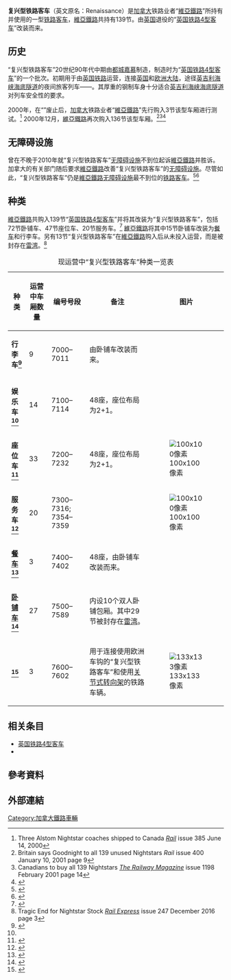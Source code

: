 {{not|复兴号}}
{{Infobox train
| background       = 
| name             = 复兴型铁路客车
| image            = VIA Rail Renaissance in Toronto.jpg
| imagesize        = 300px
| imagealt         = Renaissance coaches on a Corridor train
| caption          = 一列由1台“[[通用电气创世纪型柴电机车|通用电气创世纪型柴电机车]]”和10节“复兴型铁路客车”组成的列车，拍摄于{{link-en|维亚铁路多伦多维保中心|Via Toronto Maintenance Centre}}。
| interiorimage    = Interior of VIA Rail Canada Renaissance Cars (formerly Nightstar).jpg
| interiorimagealt = “复兴型铁路客车”内部
| interiorcaption  = “复兴型铁路客车”内部
| service          = 2002年至今
| manufacturer     = {{UK}} [[都城嘉慕|都城嘉慕]]
| factory          = [[Washwood_Heath|Washwood Heath]]
| family           = 
| replaced         = 
| yearconstruction =
| yearservice      = 
| refurbishment    = 
| yearscrapped     = 
| numberconstruction= 
| numberbuilt      = 139
| numberservice    = 
| numberpreserved  = 
| numberscrapped   = 
| formation        = 
| fleetnumbers     =
| capacity         = 48座（座位车、娱乐车、餐车）<br />10个双人卧铺包厢（卧铺车）
| operator         = {{CAN}} [[维亚铁路|维亚铁路]]
| depots           = 
| lines            =

| carbody          = 
| carlength        = 
| width            = 
| height           = 
| floorheight      = 
| platformheight   = 
| entrylevelorstep = 
| doors            = 
| art-sections     = 
| wheeldiameter    = 
| wheelbase        = 
| maxspeed         = 200<ref name=clubcar>{{cite web | url=http://www.viarail.ca/en/about-via-rail/our-fleet/renaissance-club-car | title=Passenger cars - Renaissance Club car | accessdate=2013-02-24 | author=[[维亚铁路|维亚铁路]] | language=en | archive-date=2018-09-04 | archive-url=https://web.archive.org/web/20180904052518/https://www.viarail.ca/en/about-via-rail/our-fleet/renaissance-club-car | dead-url=no }}</ref>
| weight           =
| axleload         = 
| aux              = 
| powersupply      = 
| hvac             = 
| bogies           = 
| brakes           = 
| coupling         = 
| gauge            = 1435
| notes            =
|native_name=Renaissance}}
'''复兴型铁路客车'''（英文原名：Renaissance）是[[加拿大|加拿大]]铁路业者“[[維亞鐵路|維亞鐵路]]”所持有并使用的一型[[鐵路客車|铁路客车]]，[[維亞鐵路|維亞鐵路]]共持有139节。由[[英国|英国]]退役的“[[英国铁路4型客车|英国铁路4型客车]]”改装而来。

== 历史 ==
“复兴型铁路客车”20世纪90年代中期由[[都城嘉慕|都城嘉慕]]制造，制造时为“[[英国铁路4型客车|英国铁路4型客车]]”的一个批次。初期用于由[[英国铁路|英国铁路]]运营，连接[[英国|英国]]和[[歐洲大陸|欧洲大陆]]，途径[[英法海底隧道|英吉利海峡海底隧道]]的夜间旅客列车——{{Link-en|夜火车之星|Nightstar (train)}}。其厚重的钢制车身十分适合[[英法海底隧道|英吉利海峡海底隧道]]对列车安全性的要求。

2000年，在“{{Link-en|夜火车之星|Nightstar (train)}}”废止后，[[加拿大|加拿大]]铁路业者“[[維亞鐵路|維亞鐵路]]”先行购入3节该型车厢进行测试。<ref>Three Alstom Nightstar coaches shipped to Canada ''[[Rail_(magazine)|Rail]]'' issue 385 June 14, 2000</ref> 2000年12月，[[維亞鐵路|維亞鐵路]]再次购入136节该型车厢。<ref>Britain says Goodnight to all 139 unused Nightstars ''Rail'' issue 400 January 10, 2001 page 9</ref><ref>Canadians to buy all 139 Nightstars ''[[The_Railway_Magazine|The Railway Magazine]]'' issue 1198 February 2001 page 14</ref><ref>{{Cite journal|title=Night stock enters service at last|author=|url=|date=2002年8月|journal=[[国际铁路公报|国际铁路公报]]|issue=|doi=|others=|year=|volume=|page=第412页|language=en|pmid=}}</ref>



== 无障碍设施 ==
{{Link-en|加拿大残疾人协会|Council for Canadians with Disabilities}}曾在不晚于2010年就“复兴型铁路客车”[[無障礙設施|无障碍设施]]不到位起诉[[維亞鐵路|維亞鐵路]]并胜诉。加拿大的有关部门随后要求[[維亞鐵路|維亞鐵路]]改善“复兴型铁路客车”的[[無障礙設施|无障碍设施]]。尽管如此，“复兴型铁路客车”仍是[[維亞鐵路|維亞鐵路]][[無障礙設施|无障碍设施]]最不到位的[[鐵路客車|铁路客车]]。<ref>{{cite book|title=Making Rights a Reality?: Disability Rights Activists and Legal Mobilization|first=Lisa|last=Vanhala|url=https://books.google.com/books?id=QkE6uYpoQGAC|publisher=[[剑桥大学出版社|剑桥大学出版社]]|year=2010年|isbn=9781139497121|location=|pages=第2页、第3页|language=en|trans-title=让权利成为现实?：残疾人权利活动家和法律动员}}</ref><ref>{{cite book|title=Barrier-Free Travel: A Nuts and Bolts Guide for Wheelers and Slow Walkers|first=Candy|last=Harrington|url=https://books.google.com/books?id=HxYfsx-APw8C|publisher=ReadHowYouWant.com|year=2010|isbn=9781458758750|location=|pages=第129页、第130页|language=en|trans-title=无障碍出行：包括轮椅使用者在内的行动不便者全攻略|access-date=2020-10-12|archive-date=2020-10-15|archive-url=https://web.archive.org/web/20201015035150/https://books.google.com/books?id=HxYfsx-APw8C|dead-url=no}}</ref>



== 种类 ==
[[維亞鐵路|維亞鐵路]]共购入139节“[[英国铁路4型客车|英国铁路4型客车]]”并将其改装为“复兴型铁路客车”，包括72节卧铺车、47节座位车、20节服务车。<ref>{{cite web|title=VIA Rail's renaissance: "Renaissance" is the name VIA Rail Canada has given its new fleet of European-built passenger cars, but it applies equally well to the entire operation|url=http://www.highbeam.com/doc/1G1-108114496.html|accessdate=2013-02-24|author=|date=2003年8月1日|last=Middleton|first=William D.|format=|publisher=[[Railway_Age|Railway Age]] {{Subscription required|via=[[HighBeam_Research|HighBeam Research]]}}|language=en|archive-url=https://web.archive.org/web/20160309033908/https://www.highbeam.com/doc/1G1-108114496.html|archive-date=2016年3月9日}}</ref> [[維亞鐵路|維亞鐵路]]将其中15节卧铺车改装为[[进餐车厢|餐车]]和行李车。另有13节“复兴型铁路客车”在[[維亞鐵路|維亞鐵路]]购入后从未投入运营，而是被封存在[[雷灣|雷湾]]。<ref>Tragic End for Nightstar Stock ''[[Rail_Express|Rail Express]]'' issue 247 December 2016 page 3</ref>
{| class="wikitable"
|+
现运营中“复兴型铁路客车”种类一览表
!种类
!运营中车厢数量
!编号号段
!备注
!图片
|-
|'''行李车<ref>{{Cite web|title=Baggage cars - Renaissance baggage car|url=https://corpo.viarail.ca/en/projects-infrastructure/train-fleet/renaissance-baggage-car|accessdate=|author=|date=|format=|publisher=|language=en|website=[[维亚铁路|维亚铁路]]|access-date=2020年2月7日|archive-date=2021年2月11日|archive-url=https://web.archive.org/web/20210211215439/https://corpo.viarail.ca/en/projects-infrastructure/train-fleet/renaissance-baggage-car|dead-url=no}}</ref>'''
|9
|7000–7011
|由卧铺车改装而来。
|
|-
|'''娱乐车<ref name="clubcar" />'''
|14
|7100–7114
|48座，座位布局为2+1。
|
|-
|'''座位车<ref>{{Cite web|title=Passenger cars - Renaissance Economy class car|url=https://corpo.viarail.ca/en/projects-infrastructure/train-fleet/renaissance-coach-car|accessdate=|author=|date=|format=|publisher=|language=en|website=[[维亚铁路|维亚铁路]]|access-date=2020年2月7日|archive-date=2021年2月11日|archive-url=https://web.archive.org/web/20210211215754/https://corpo.viarail.ca/en/projects-infrastructure/train-fleet/renaissance-coach-car|dead-url=no}}</ref>'''
|33
|7200–7232
|48座，座位布局为2+1。
|[[File:Renaissance_comfort_class.jpg|100x100像素]]
|-
|'''服务车<ref>{{Cite web|title=Service cars - Renaissance service car|url=https://corpo.viarail.ca/en/projects-infrastructure/train-fleet/renaissance-service-car|accessdate=|author=|date=|format=|publisher=|language=en|website=[[维亚铁路|维亚铁路]]|access-date=2020年2月7日|archive-date=2020年2月26日|archive-url=https://web.archive.org/web/20200226203102/https://corpo.viarail.ca/en/projects-infrastructure/train-fleet/renaissance-service-car|dead-url=no}}</ref>'''
|20
|7300–7316; 7354–7359
|
|[[File:Renaissance_service_car_lounge_area.jpg|100x100像素]]
|-
|'''[[进餐车厢|餐车]]<ref>{{Cite web|title=Service cars - Renaissance dining car|url=https://corpo.viarail.ca/en/projects-infrastructure/train-fleet/renaissance-dining-car|accessdate=|author=|date=|format=|publisher=|language=en|website=[[维亚铁路|维亚铁路]]|access-date=2020年2月7日|archive-date=2020年12月4日|archive-url=https://web.archive.org/web/20201204052524/https://corpo.viarail.ca/en/projects-infrastructure/train-fleet/renaissance-dining-car|dead-url=no}}</ref>'''
|3
|7400–7402
|48座，由卧铺车改装而来。
|
|-
|'''[[卧铺车|卧铺车]]<ref>{{Cite web|title=Sleeping cars - Renaissance sleeping car|url=https://corpo.viarail.ca/en/projects-infrastructure/train-fleet/renaissance-sleeping-car|accessdate=|author=|date=|format=|publisher=|language=en|website=[[维亚铁路|维亚铁路]]|access-date=2020年2月7日|archive-date=2021年2月16日|archive-url=https://web.archive.org/web/20210216193023/https://corpo.viarail.ca/en/projects-infrastructure/train-fleet/renaissance-sleeping-car|dead-url=no}}</ref>'''
|27
|7500–7589
|内设10个双人卧铺包厢。其中29节被封存在[[雷灣|雷湾]]。
|
|-
|'''{{Link-en|转换车|Barrier vehicle}}<ref>{{Cite web|title=Baggage cars - Renaissance baggage transition car|url=https://corpo.viarail.ca/en/projects-infrastructure/train-fleet/renaissance-baggage-transition-car|accessdate=|author=|date=|format=|publisher=|language=en|website=[[维亚铁路|维亚铁路]]|access-date=2020年2月7日|archive-date=2021年2月11日|archive-url=https://web.archive.org/web/20210211200309/https://corpo.viarail.ca/en/projects-infrastructure/train-fleet/renaissance-baggage-transition-car|dead-url=no}}</ref>'''
|3
|7600–7602
|用于连接使用欧洲车钩的“复兴型铁路客车”和使用[[關節式轉向架|关节式转向架]]的铁路车辆。
|[[File:Interior_of_Renaissance_Transition_Car.jpg|133x133像素]]
|}



== 相关条目 ==
*[[英国铁路4型客车|英国铁路4型客车]]
*{{Link-en|夜火车之星|Nightstar (train)}}



== 參考資料 ==
{{Reflist|2}}


== 外部連結 ==
{{commonscat}}

[[Category:加拿大鐵路車輛|Category:加拿大鐵路車輛]]
